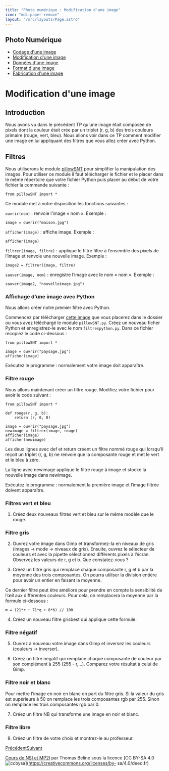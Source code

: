 ```yaml
---
title: "Photo numérique : Modification d'une image"
icon: "mdi:paper-remove"
layout: "/src/layouts/Page.astro"
---
```

 
## Photo Numérique

  - [Codage d'une image](codage-image)
  - [Modification d'une image](modification-image)
  - [Données d'une image](donnees-format-image)
  - [Format d'une image](format-image)
  - [Fabrication d'une image](fabrication-image)

# Modification d'une image

## Introduction

Nous avons vu dans le précédent TP qu’une image était composée de pixels dont
la couleur était crée par un triplet (r, g, b) des trois couleurs primaire
(rouge, vert, bleu). Nous allons voir dans ce TP comment modifier une image en
lui appliquant des filtres que vous allez créer avec Python.

## Filtres

Nous utiliserons le module [pillowSNT](/files/python/pillowSNT.py) pour
simplifier la manipulation des images. Pour utiliser ce module il faut
télécharger le fichier et le placer dans le même répertoire que votre fichier
Python puis placer au début de votre fichier la commande suivante :

    
    
    from pillowSNT import *

Ce module met à votre disposition les fonctions suivantes :

`ouvrir(nom)` : renvoie l’image « nom ». Exemple :

    
    
    image = ouvrir("maison.jpg")

`afficher(image)` : affiche image. Exemple :

    
    
    afficher(image)

`filtrer(image, filtre)` : applique le filtre filtre à l’ensemble des pixels
de l’image et renvoie une nouvelle image. Exemple :

    
    
    image2 = filtrer(image, filtre)

`sauver(image, nom)` : enregistre l’image avec le nom « nom ». Exemple :

    
    
    sauver(image2, "nouvelleimage.jpg")

### Affichage d’une image avec Python

Nous allons créer notre premier filtre avec Python.

Commencez par télécharger [cette image](/cours/paysage.jpg) que vous placerez
dans le dossier ou vous avez téléchargé le module `pillowSNT.py`. Créez un
nouveau ficher Python et enregistrez-le avec le nom `filtrespython.py`. Dans
ce fichier recopiez le code ci-dessous :

    
    
    from pillowSNT import *
    
    image = ouvrir("paysage.jpg")
    afficher(image)

Exécutez le programme : normalement votre image doit apparaître.

### Filtre rouge

Nous allons maintenant créer un filtre rouge. Modifiez votre fichier pour
avoir le code suivant :

    
    
    from pillowSNT import *
    
    def rouge(r, g, b):
        return (r, 0, 0)
    
    image = ouvrir("paysage.jpg")
    newimage = filtrer(image, rouge)
    afficher(image)
    afficher(newimage)

Les deux lignes avec def et return créent un filtre nommé rouge qui lorsqu’il
reçoit un triplet (r, g, b) ne renvoie que la composante rouge et met le vert
et le bleu à zéro.

La ligne avec newimage applique le filtre rouge à image et stocke la nouvelle
image dans newimage.

Exécutez le programme : normalement la première image et l’image filtrée
doivent apparaître.

### Filtres vert et bleu

1. Créez deux nouveaux filtres vert et bleu sur le même modèle que le
rouge.

### Filtre gris

2. Ouvrez votre image dans Gimp et transformez-la en niveaux de gris
(images → mode → niveaux de gris). Ensuite, ouvrez le sélecteur de couleurs et
avec la pipette sélectionnez différents pixels à l’écran. Observez les valeurs
de r, g et b. Que constatez-vous ?

3. Créez un filtre gris qui remplace chaque composante r, g et b par la
moyenne des trois composantes. On pourra utiliser la division entière pour
avoir un entier en faisant la moyenne.

Ce dernier filtre peut être amélioré pour prendre en compte la sensibilité de
l’œil aux différentes couleurs. Pour cela, on remplacera la moyenne par la
formule ci-dessous :

    
    
    m = (21*r + 71*g + 8*b) // 100

4. Créez un nouveau filtre grisbest qui applique cette formule.

### Filtre négatif

5. Ouvrez à nouveau votre image dans Gimp et inversez les couleurs
(couleurs → inverser).

6. Créez un filtre negatif qui remplace chaque composante de couleur par
son complément à 255 (255 - r,…). Comparez votre résultat à celui de Gimp.

### Filtre noir et blanc

Pour mettre l’image en noir en blanc on part du filtre gris. Si la valeur du
gris est supérieure à 50 on remplace les trois composantes rgb par 255. Sinon
on remplace les trois composantes rgb par 0.

7. Créez un filtre NB qui transforme une image en noir et blanc.

### Filtre libre

8. Créez un filtre de votre choix et montrez-le au professeur.

[Précédent](codage-image)[Suivant](donnees-format-image)

[Cours de NSI et MP2I](https://kxs.fr/cours/) par Thomas Beline sous la
licence [CC BY-SA 4.0
![ccbysa](//cours/ccbysa.svg)](https://creativecommons.org/licenses/by-
sa/4.0/deed.fr)

